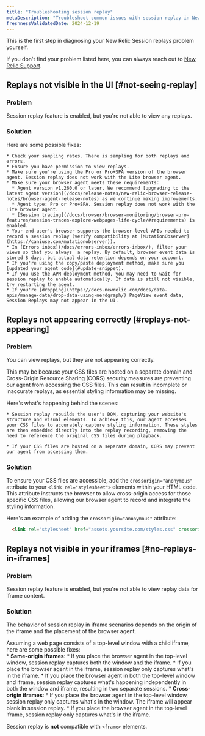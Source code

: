 ```yaml
---
title: "Troubleshooting session replay"
metaDescription: "Troubleshoot common issues with session replay in New Relic Browser."
freshnessValidatedDate: 2024-12-19
---
```


This is the first step in diagnosing your New Relic Session replays problem yourself.

If you don't find your problem listed here, you can always reach out to [New Relic Support](https://support.newrelic.com).

## Replays not visible in the UI [#not-seeing-replay]

### Problem

  Session replay feature is enabled, but you're not able to view any replays.

### Solution

  Here are some possible fixes:

    * Check your sampling rates. There is sampling for both replays and errors.
    * Ensure you have permission to view replays.
    * Make sure you're using the Pro or Pro+SPA version of the browser agent. Session replay does not work with the Lite browser agent.
    * Make sure your browser agent meets these requirements:
      * Agent version v1.260.0 or later. We recommend [upgrading to the latest agent version](/docs/release-notes/new-relic-browser-release-notes/browser-agent-release-notes) as we continue making improvements.
      * Agent type: Pro or Pro+SPA. Session replay does not work with the Lite browser agent.
      * [Session tracing](/docs/browser/browser-monitoring/browser-pro-features/session-traces-explore-webpages-life-cycle/#requirements) is enabled.
    * Your end-user's browser supports the browser-level APIs needed to record a session replay (verify compatibility at [MutationObserver](https://caniuse.com/mutationobserver)).
    * In [Errors inbox](/docs/errors-inbox/errors-inbox/), filter your views so that you always  a replay. By default, browser event data is stored 8 days, but actual data retention depends on your account.
    * If you're using the copy/paste deployment method, make sure you [updated your agent code](#update-snippet).
    * If you use the APM deployment method, you may need to wait for session replay to enable automatically. If data is still not visible, try restarting the agent.
    * If you're [dropping](https://docs.newrelic.com/docs/data-apis/manage-data/drop-data-using-nerdgraph/) PageView event data, Session Replays may not appear in the UI.

## Replays not appearing correctly [#replays-not-appearing]

### Problem

  You can view replays, but they are not appearing correctly.

  This may be because your CSS files are hosted on a separate domain and Cross-Origin Resource Sharing (CORS) security measures are preventing our agent from accessing the CSS files. This can result in incomplete or inaccurate replays, as essential styling information may be missing.

  Here's what's happening behind the scenes:

    * Session replay rebuilds the user's DOM, capturing your website's structure and visual elements. To achieve this, our agent accesses your CSS files to accurately capture styling information. These styles are then embedded directly into the replay recording, removing the need to reference the original CSS files during playback.

    * If your CSS files are hosted on a separate domain, CORS may prevent our agent from accessing them.

### Solution

  To ensure your CSS files are accessible, add the `crossorigin="anonymous"` attribute to your `<link rel="stylesheet">` elements within your HTML code. This attribute instructs the browser to allow cross-origin access for those specific CSS files, allowing our browser agent to record and integrate the styling information.

  Here's an example of adding the `crossorigin="anonymous"` attribute:

```HTML
  <link rel="stylesheet" href="assets.yoursite.com/styles.css" crossorigin="anonymous">
```

## Replays not visible in your iframes [#no-replays-in-iframes]

### Problem
    
  Session replay feature is enabled, but you're not able to view replay data for iframe content.
    
### Solution

  The behavior of session replay in iframe scenarios depends on the origin of the iframe and the placement of the browser agent.
    
  Assuming a web page consists of a top-level window with a child iframe, here are some possible fixes:   
    * **Same-origin iframes**:
      * If you place the browser agent in the top-level window, session replay captures both the window and the iframe.
      * If you place the browser agent in the iframe, session replay only captures what's in the iframe.
      * If you place the browser agent in both the top-level window and iframe, session replay captures what's happening independently in both the window and iframe, resulting in two separate sessions.
    * **Cross-origin iframes**:
      * If you place the browser agent in the top-level window, session replay only captures what's in the window. The iframe will appear blank in session replay.
      * If you place the browser agent in the top-level iframe, session replay only captures what's in the iframe.

  Session replay is **not** compatible with `<frame>` elements.